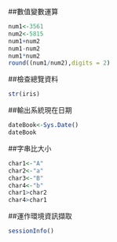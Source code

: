 ##數值變數運算
```r
num1<-3561
num2<-5815
num1+num2
num1-num2
num1*num2
round((num1/num2),digits = 2) 
```

##檢查總覽資料
```r
str(iris)

```

##輸出系統現在日期
```r
dateBook<-Sys.Date()
dateBook
```

##字串比大小
```r
char1<-"A"
char2<-"a"
char3<-"B"
char4<-"b"
char1>char2
char4>char1
```

##運作環境資訊擷取
```r
sessionInfo()
```



